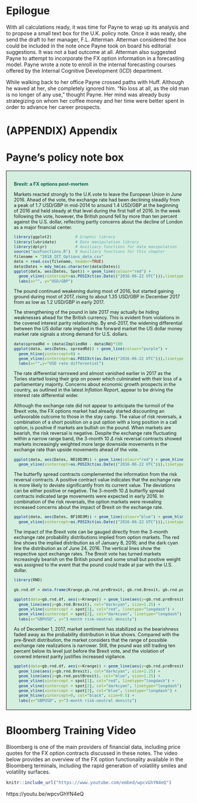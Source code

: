 # Epilogue

With all calculations ready, it was time for Payne to wrap up its analysis and to propose a small text box for the U.K. policy note. Once it was ready, she send the draft to her manager, F.L. Atterman. Atterman considered the box could be included in the note once Payne took on board his editorial suggestions. It was not a bad outcome at all. Atterman also suggested Payne to attempt to incorporate the FX option information in a forecasting model. Payne wrote a note to enroll in the internal forecasting courses offered by the Internal Cognitive Development (ICD) department. 

While walking back to her office Payne crossed paths with Huff. Although he waved at her, she completely ignored him. "No loss at all, as the old man is no longer of any use," thought Payne. Her mind was already busy strategizing on whom her coffee money and her time were better spent in order to advance her career prospects.

# (APPENDIX) Appendix{-}

# Payne's policy note box

<div style = "background-color:#d4efdf; width:auto; height:auto; padding-top:0.5px; 
padding-bottom:5px; padding-left:20px; padding-right:20px; font-size:90%; border:1px solid black">
</br>
<font color=#0e6251>**Brexit: a FX options post-mortem**</font>
</br>

Markets reacted strongly to the U.K.vote to leave the European Union in June 2016. Ahead of the vote, the exchange rate had been declining steadily from a peak of 1.7 USD/GBP in mid-2014 to around 1.4 USD/GBP at the beginning of 2016 and held steady at that level during the first half of 2016. In the week following the vote, however, the British pound fell by more than ten percent against the U.S. dollar, reflecting partly concerns about the decline of London as a major financial center. 

```r

library(ggplot2)          # Graphic library
library(lubridate)        # Date manipulation library
library(dplyr)            # Auxiliary functions for data manipulation
source("auxFunctions.R")  # Auxiliary functions for this chapter
filename = "2018_IET_Options_data.csv"
data = read.csv(filename, header=TRUE)
data$Dates = mdy_hm(as.character(data$Dates))
ggplot(data, aes(Dates, Spot)) + geom_line(colour="red") +
  geom_vline(xintercept=as.POSIXct(as.Date(("2016-06-22 UTC"))),linetype="longdash") +
  labs(x="", y="USD/GBP")

```

The pound continued weakening during most of 2016, but started gaining ground during most of 2017, rising to about 1.35 USD/GBP in December 2017 from as low as 1.2 USD/GBP in early 2017. 

The strengthening of the pound in late 2017 may actually be hiding weaknesses ahead for the British currency. This is evident from violations in the covered interest parity relationship. By end-2017, the widening differential between the US dollar rate implied in the forward market the US dollar money market rate signals a strong demand for U.S. dollars. 

```r
data$spreadRd = (data$ImpliedRd - data$Rd)*100
ggplot(data, aes(Dates, spreadRd)) + geom_line(colour="purple") + 
  geom_hline(yintercept=0) + 
  geom_vline(xintercept=as.POSIXct(as.Date(("2016-06-22 UTC"))),linetype="longdash") +
  labs(x="",y="USD rate differential")
```

The rate differential narrowed and almost vanished earlier in 2017 as the Tories started losing their grip on power which culminated with their loss of a parliamentary majority. Concerns about economic growth prospects in the country, as outlined in the latest _Inflation Report_, appear to be driving the interest rate differential wider.

Although the exchange rate did not appear to anticipate the turmoil of the Brexit vote, the FX options market had already started discounting an unfavorable outcome to those in the stay camp. The value of risk reversals, a combination of a short position on a put option with a long position in a call option, is positive if markets are bullish on the pound. When markets are bearish, the risk reversal is negative. Despite the exchange rate fluctuating within a narrow range band, the 3-month 10 $\Delta$ risk reversal contracts showed markets increasingly weighted more large downside movements in the exchange rate than upside movements ahead of the vote.


```r
ggplot(data, aes(Dates, RR10D3M)) + geom_line(colour="red") + geom_hline(yintercept=0) +
  geom_vline(xintercept=as.POSIXct(as.Date(("2016-06-22 UTC"))),linetype="longdash") 

```
The butterfly spread contracts complemented the information from the risk reversal contracts. A positive contract value indicates that the exchange rate is more likely to deviate significantly from its current value. The deviations can be either positive or negative. The 3-month 10 $\Delta$ butterfly spread contracts indicated large movements were expected in early 2016. In combination of the risk reversals, the option markets were revealing increased concerns about the impact of Brexit on the exchange rate.

```r

ggplot(data, aes(Dates, BF10D3M)) + geom_line(colour="blue") + geom_hline(yintercept=0) + 
  geom_vline(xintercept=as.POSIXct(as.Date(("2016-06-22 UTC"))),linetype="longdash")

```
The impact of the Brexit vote can be gauged directly from the 3-month exchange rate probability distributions implied from option markets. The red line shows the implied distribution as of January 8, 2016; and the dark cyan line the distribution as of June 24, 2016. The vertical lines show the respective spot exchange rates. The Brexit vote has turned markets increasingly bearish on the British pound and some small but positive weight was assigned to the event that the pound could trade at par with the U.S. dollar.

```r

library(RND)

gb.rnd.df = data.frame(Krange,gb.rnd.preBrexit, gb.rnd.Brexit, gb.rnd.postBrexit)

ggplot(data=gb.rnd.df, aes(x=Krange)) + geom_line(aes(y=gb.rnd.preBrexit), col="red", size=1.25) +
  geom_line(aes(y=gb.rnd.Brexit), col="darkcyan", size=1.25) +
  geom_vline(xintercept = spot[1], col="red", linetype="longdash") + 
  geom_vline(xintercept = spot[2], col="darkcyan", linetype="longdash") +
  labs(x="GBPUSD", y="3-month risk-neutral density") 
```

As of December 1, 2017, market sentiment has stabilized as the bearishness faded away as the probability distribution in blue shows. Compared with the pre-Brexit distribution, the market considers that the range of possible exchange rate realizations is narrower. Still, the pound was still trading ten percent below its level just before the Brexit vote, and the violation of covered interest parity justifies increased vigilance.

```r

ggplot(data=gb.rnd.df, aes(x=Krange)) + geom_line(aes(y=gb.rnd.preBrexit), col="red", size=1.25) +
  geom_line(aes(y=gb.rnd.Brexit), col="darkcyan", size=1.25) +
  geom_line(aes(y=gb.rnd.postBrexit), col="blue", size=1.25) +
  geom_vline(xintercept = spot[1], col="red", linetype="longdash") + 
  geom_vline(xintercept = spot[2], col="darkcyan", linetype="longdash") +
  geom_vline(xintercept = spot[3], col="blue", linetype="longdash") +
  geom_hline(yintercept=0, col="black", size=0.5) +
  labs(x="GBPUSD", y="3-month risk-neutral density")  
```

</div>

 
# Bloomberg Training Video 

Bloomberg is one of the main providers of financial data, including price quotes for the FX option contracts discussed in these notes. The video below provides an overview of the FX option functionality available in the Bloomberg terminals, including the rapid generation of volatility smiles and volatility surfaces.

```r
knitr::include_url("https://www.youtube.com/embed/wpcvGhYN4eQ")
```


https://youtu.be/wpcvGhYN4eQ
